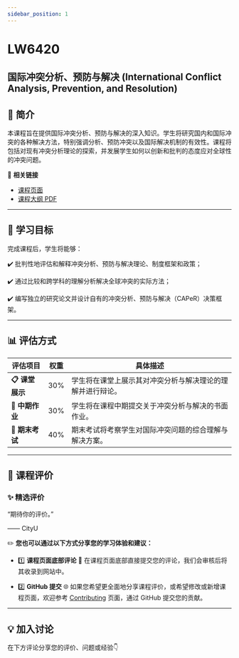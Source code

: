 ```yaml
---
sidebar_position: 1
---
```


# LW6420
## 国际冲突分析、预防与解决 (International Conflict Analysis, Prevention, and Resolution)

## **📘 简介**
本课程旨在提供国际冲突分析、预防与解决的深入知识。学生将研究国内和国际冲突的各种解决方法，特别强调分析、预防冲突以及国际解决机制的有效性。课程将包括对现有冲突分析理论的探索，并发展学生如何以创新和批判的态度应对全球性的冲突问题。

🔗 **相关链接**
- [课程页面](https://www.cityu.edu.hk/catalogue/pg/202425/course/LW6420.htm)
- [课程大纲 PDF](https://www.cityu.edu.hk/catalogue/pg/202425/course/LW6420.pdf)

---

## **🎯 学习目标**

完成课程后，学生将能够：

✔️ 批判性地评估和解释冲突分析、预防与解决理论、制度框架和政策；

✔️ 通过比较和跨学科的理解分析解决全球冲突的实际方法；

✔️ 编写独立的研究论文并设计自有的冲突分析、预防与解决（CAPeR）决策框架。

---

## **📊 评估方式**

| **评估项目**          | **权重** | **具体描述**                                                                                       |
|----------------------|---------|---------------------------------------------------------------------------------------------------|
| **📋 课堂展示**       | 30%     | 学生将在课堂上展示其对冲突分析与解决理论的理解并进行辩论。                                         |
| **📂 中期作业**       | 30%     | 学生将在课程中期提交关于冲突分析与解决的书面作业。                                                 |
| **📂 期末考试**       | 40%     | 期末考试将考察学生对国际冲突问题的综合理解与解决方案。                                             |

---

## **💬 课程评价**

### ✨ **精选评价**
<div className={commentStyles.commentBox}>
    <p className={commentStyles.commentText}>
        “期待你的评价。”
    </p>
    <p className={commentStyles.commentAuthor}>—— CityU</p>
</div>

✏️ **您也可以通过以下方式分享您的学习体验和建议：**

- 1️⃣ **课程页面底部评论**
💬 在课程页面底部直接提交您的评论，我们会审核后将其收录到网站中。

- 2️⃣ **GitHub 提交**
🌐 如果您希望更全面地分享课程评价，或希望修改或新增课程页面，欢迎参考 [Contributing](https://penjc.github.io/CityU/contributing) 页面，通过 GitHub 提交您的贡献。

---

## **💡 加入讨论**

在下方评论分享您的评价、问题或经验👇
<Utterances />